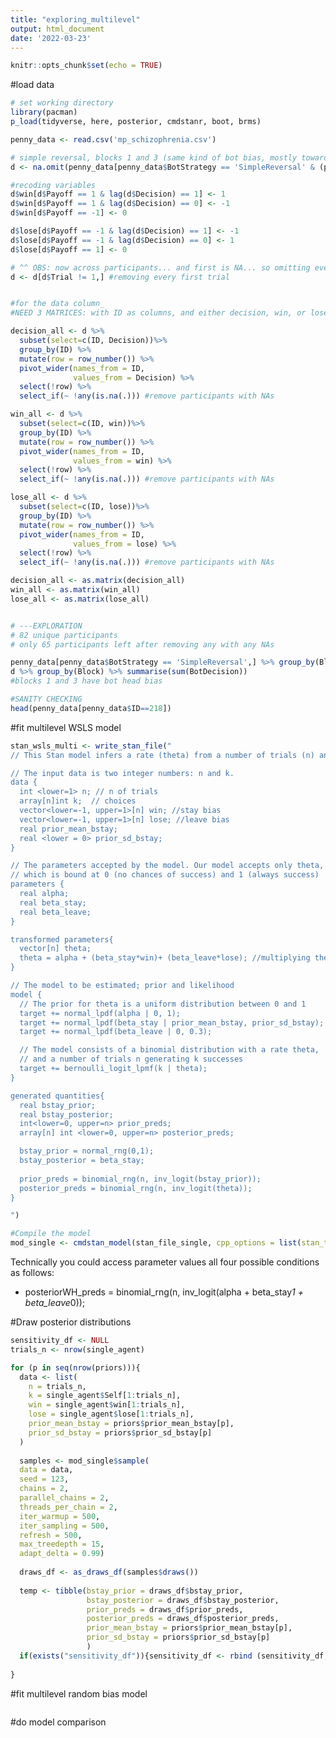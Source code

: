 ```yaml
---
title: "exploring_multilevel"
output: html_document
date: '2022-03-23'
---
```


```r
knitr::opts_chunk$set(echo = TRUE)
```

#load data
```r
# set working directory
library(pacman)
p_load(tidyverse, here, posterior, cmdstanr, boot, brms)

penny_data <- read.csv('mp_schizophrenia.csv')

# simple reversal, blocks 1 and 3 (same kind of bot bias, mostly towards heads)
d <- na.omit(penny_data[penny_data$BotStrategy == 'SimpleReversal' & (penny_data$Block == 1 | penny_data$Block == 3), ])

#recoding variables
d$win[d$Payoff == 1 & lag(d$Decision) == 1] <- 1
d$win[d$Payoff == 1 & lag(d$Decision) == 0] <- -1
d$win[d$Payoff == -1] <- 0

d$lose[d$Payoff == -1 & lag(d$Decision) == 1] <- -1
d$lose[d$Payoff == -1 & lag(d$Decision) == 0] <- 1
d$lose[d$Payoff == 1] <- 0

# ^^ OBS: now across participants... and first is NA... so omitting every first trial:
d <- d[d$Trial != 1,] #removing every first trial


#for the data column_
#NEED 3 MATRICES: with ID as columns, and either decision, win, or lose as values!

decision_all <- d %>% 
  subset(select=c(ID, Decision))%>% 
  group_by(ID) %>%
  mutate(row = row_number()) %>% 
  pivot_wider(names_from = ID, 
              values_from = Decision) %>%
  select(!row) %>%
  select_if(~ !any(is.na(.))) #remove participants with NAs

win_all <- d %>% 
  subset(select=c(ID, win))%>% 
  group_by(ID) %>%
  mutate(row = row_number()) %>% 
  pivot_wider(names_from = ID, 
              values_from = win) %>%
  select(!row) %>%
  select_if(~ !any(is.na(.))) #remove participants with NAs

lose_all <- d %>% 
  subset(select=c(ID, lose))%>% 
  group_by(ID) %>%
  mutate(row = row_number()) %>% 
  pivot_wider(names_from = ID, 
              values_from = lose) %>%
  select(!row) %>%
  select_if(~ !any(is.na(.))) #remove participants with NAs

decision_all <- as.matrix(decision_all)
win_all <- as.matrix(win_all)
lose_all <- as.matrix(lose_all)


# ---EXPLORATION
# 82 unique participants
# only 65 participants left after removing any with any NAs

penny_data[penny_data$BotStrategy == 'SimpleReversal',] %>% group_by(Block) %>% summarise(sum(BotDecision))
d %>% group_by(Block) %>% summarise(sum(BotDecision))
#blocks 1 and 3 have bot head bias

#SANITY CHECKING
head(penny_data[penny_data$ID==218])
```

#fit multilevel WSLS model
```r
stan_wsls_multi <- write_stan_file("
// This Stan model infers a rate (theta) from a number of trials (n) and successes (k)

// The input data is two integer numbers: n and k.
data {
  int <lower=1> n; // n of trials 
  array[n]int k;  // choices
  vector<lower=-1, upper=1>[n] win; //stay bias
  vector<lower=-1, upper=1>[n] lose; //leave bias
  real prior_mean_bstay; 
  real <lower = 0> prior_sd_bstay;
}

// The parameters accepted by the model. Our model accepts only theta, the rate, 
// which is bound at 0 (no chances of success) and 1 (always success)
parameters {
  real alpha;
  real beta_stay;
  real beta_leave;
}

transformed parameters{
  vector[n] theta;
  theta = alpha + (beta_stay*win)+ (beta_leave*lose); //multiplying the parameters we want to estimate in the data
}

// The model to be estimated; prior and likelihood
model {
  // The prior for theta is a uniform distribution between 0 and 1
  target += normal_lpdf(alpha | 0, 1);
  target += normal_lpdf(beta_stay | prior_mean_bstay, prior_sd_bstay);
  target += normal_lpdf(beta_leave | 0, 0.3);

  // The model consists of a binomial distribution with a rate theta, 
  // and a number of trials n generating k successes
  target += bernoulli_logit_lpmf(k | theta);
}

generated quantities{
  real bstay_prior;
  real bstay_posterior;
  int<lower=0, upper=n> prior_preds;
  array[n] int <lower=0, upper=n> posterior_preds;

  bstay_prior = normal_rng(0,1);
  bstay_posterior = beta_stay;
  
  prior_preds = binomial_rng(n, inv_logit(bstay_prior));
  posterior_preds = binomial_rng(n, inv_logit(theta));
}

")
```


```r
#Compile the model
mod_single <- cmdstan_model(stan_file_single, cpp_options = list(stan_threads = TRUE), pedantic = TRUE)

```

Technically you could access parameter values all four possible conditions as follows: 

- posteriorWH_preds = binomial_rng(n, inv_logit(alpha + beta_stay*1 + beta_leave*0));

#Draw posterior distributions
```r
sensitivity_df <- NULL
trials_n <- nrow(single_agent)

for (p in seq(nrow(priors))){
  data <- list(
    n = trials_n, 
    k = single_agent$Self[1:trials_n],
    win = single_agent$win[1:trials_n],
    lose = single_agent$lose[1:trials_n],
    prior_mean_bstay = priors$prior_mean_bstay[p],
    prior_sd_bstay = priors$prior_sd_bstay[p]
  )
  
  samples <- mod_single$sample(
  data = data,
  seed = 123,
  chains = 2,
  parallel_chains = 2,
  threads_per_chain = 2,
  iter_warmup = 500,
  iter_sampling = 500,
  refresh = 500,
  max_treedepth = 15,
  adapt_delta = 0.99)
  
  draws_df <- as_draws_df(samples$draws())
  
  temp <- tibble(bstay_prior = draws_df$bstay_prior, 
                 bstay_posterior = draws_df$bstay_posterior,
                 prior_preds = draws_df$prior_preds, 
                 posterior_preds = draws_df$posterior_preds, 
                 prior_mean_bstay = priors$prior_mean_bstay[p],
                 prior_sd_bstay = priors$prior_sd_bstay[p]
                 )
  if(exists("sensitivity_df")){sensitivity_df <- rbind (sensitivity_df, temp)} else {sensitivity_df <- temp}
  
}


```

#fit multilevel random bias model
```r

```

#do model comparison
```r

```



